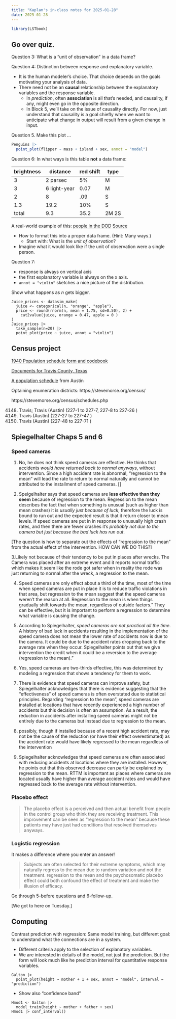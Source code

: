 ```yaml
---
title: "Kaplan's in-class notes for 2025-01-28"
date: 2025-01-28
---
```


```r
library(LSTbook)
```

## Go over quiz.

Question 3: What is a "unit of observation" in a data frame?

Question 4: Distinction between response and explanatory variable.

- It is the human modeler's choice. That choice depends on the goals motivating your analysis of data.
- There need not be an **causal** relationship between the explanatory variables and the response variable.
    - In *prediction*, often **association** is all that's needed, and causality, if any, might even go in the opposite direction.
    - In Block 5, we'll take on the issue of causality directly. For now, just understand that causality is a goal chiefly when we want to anticipate what change in output will result from a given change in input. 

Question 5. Make this plot ...

```r
Penguins |> 
  point_plot(flipper ~ mass + island + sex, annot = "model")
```

Question 6: In what ways is this table **not** a data frame:

| brightness | distance | red shift | type
| -----------|----------|-----------|------
 | 3 | 2 parsec | 5% | M
 | 3 | 6 light-year | 0.07 | M
 | 2 | 8 | .09 | S
 | 1.3 | 19.2 | 10% | S
total | 9.3 | 35.2 | 2M 2S


A real-world example of this: [people in the DOD](www/rg2409.pdf) [Source](https://dwp.dmdc.osd.mil/dwp/app/dod-data-reports/workforce-reports)

- How to format this into a proper data frame. (Hint: Many ways.)
    - Start with: What is the *unit of observation*?
- Imagine what it would look like if the unit of observation were a single person.



Question 7:

- response is always on vertical axis
- the first explanatory variable is always on the x axis. 
- `annot = "violin"` sketches a nice picture of the distribution.

Show what happens as $n$ gets bigger.

```webr-r
Juice_prices <- datasim_make(
  juice <- categorical(n, "orange", "apple"),
  price <- round(rnorm(n, mean = 1.75, sd=0.50), 2) +
    cat2value(juice, orange = 0.47, apple = 0 )
)
Juice_prices |>
  take_sample(n=20) |>
  point_plot(price ~ juice, annot = "violin")
```

## Census project

[1940 Population schedule form and codebook](https://www.archives.gov/research/census/1940/research/census/1940/general-info#form)

[Documents for Travis County, Texas](https://catalog.archives.gov/search-within/57229197)

[A population schedule](www/m-t0627-04148-00916.jpg) from Austin

Optaining enumeration districts: https://stevemorse.org/census/

https://stevemorse.org/census/schedules.php

4148. Travis; Travis (Austin) (227-1 to 227-7, 227-8 to 227-26 )
4149. Travis (Austin) (227-27 to 227-47 )
4150. Travis (Austin) (227-48 to 227-71 )



## Spiegelhalter Chaps 5 and 6

### Speed cameras

1. No, he does not think speed cameras are effective. He thinks that accidents
*would have returned back to normal anyways*, without intervention. Since a
high accident rate is abnormal, "regression to the mean" will lead the rate
to return to normal naturally and cannot be attributed to the installment of
speed cameras. []

2. Speigelhalter says that speed cameras are **less effective than they seem** because of regression to the mean. Regression to the mean describes the fact that
when something is unusual (such as higher than mean crashes) it is *usually
just because of luck*, therefore the luck is bound to run out and the expected
result is that it return closer to mean levels. If speed cameras are put in
in response to unusually high crash rates, and then there are fewer crashes
it’s *probably not due to the camera but just because the bad luck has run
out*.

[The question is how to separate out the effects of "regression to the mean" from the actual effect of the intervention. HOW CAN WE DO THIS?]

3.Likely not because of their tendency to be put in places after wrecks. The
Camera was placed after an extreme event and it reports normal traffic which
makes it seem like the rode got safer when in reality the rode was just
returning to normal after the wreck, a regression to the mean.

4. Speed cameras are only effect about a third of the time, most of the time when
speed cameras are put in place it is to reduce traffic violations in that
area, but regression to the mean suggest that the speed cameras weren't the
reason at all. Regression to the mean is when things gradually shift towards
the mean, regardless of outside factors."
They can be effective, but it is important to perform a regression to determine
what variable is causing the change.

5. According to Spiegelhalter, *speed cameras are not practical all the time*. A
history of bad luck in accidents resulting in the implementation of the speed
camera does not mean the lower rate of accidents now is due to the camera.
It could be due to the accident rates dropping back to the average rate when
they occur. Spiegelhalter points out that we give intervention the credit
when it could be a reversion to the average (regression to the mean)."

6. Yes, speed cameras are two-thirds effective, this was determined by modeling a
regression that shows a tendency for them to work.

7. There is evidence that speed cameras can improve safety, but Spiegelhalter
acknowledges that there is evidence suggesting that the "effectiveness" of
speed cameras is often overstated due to statistical principles. Regarding
“regression to the mean”, speed cameras are installed at locations that have
recently experienced a high number of accidents but this decision is often
an assumption. As a result, the reduction in accidents after installing
speed cameras might not be entirely due to the cameras but instead due to
regression to the mean.

8. possibly, though if installed because of a recent high accident rate, may not be the cause of the reduction (or have their effect overestimated) as the accident rate would have likely regressed to the mean regardless of the intervention

9. Spiegelhalter acknowledges that speed cameras are often associated with reducing accidents at locations where they are installed. However, he points out that this observed decrease can partly be explained by regression to the mean. RTTM is important as places where cameras are located usually have higher than average accident rates and would have regressed back to the average rate without intervention.

### Placebo effect

> The placebo effect is a perceived and then actual benefit from people in the control group who think they are receiving treatment. This improvement can be seen as "regression to the mean" because these patients may have just had conditions that resolved themselves anyways.

### Logistic regression

It makes a difference where you enter an answer!

> Subjects are often selected for their extreme symptoms, which may naturally regress to the mean due to random variation and not the treatment. regression to the mean and the psychosomatic placebo effect could both confound the effect of treatment and make the illusion of efficacy.

Go through 5-before questions and 6-follow-up.


[We got to here on Tuesday.]

## Computing

Contrast prediction with regression: Same model training, but different goal: to understand what the connections are in a system.

- Different criteria apply to the selection of explanatory variables.
- We are interested in details of the model, not just the prediction. But the form will look much like he prediction interval for quantitative response variables.

```webr-r
Galton |>
  point_plot(height ~ mother + 1 + sex, annot = "model", interval = "prediction")
```

- Show also "confidence band"

```webr-r
Hmod1 <- Galton |>
  model_train(height ~ mother + father + sex) 
Hmod1 |> conf_interval()
```

